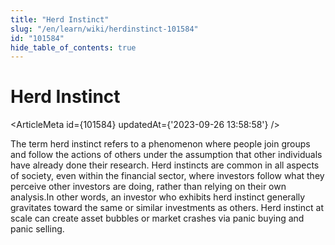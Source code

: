 ```yaml
---
title: "Herd Instinct"
slug: "/en/learn/wiki/herdinstinct-101584"
id: "101584"
hide_table_of_contents: true
---
```



# Herd Instinct

<ArticleMeta id={101584} updatedAt={'2023-09-26 13:58:58'} />
<div className='border-solid border-b border-t-0 my-4 border-[var(--ifm-color-gray-300)]' />

The term herd instinct refers to a phenomenon where people join groups and follow the actions of others under the assumption that other individuals have already done their research. Herd instincts are common in all aspects of society, even within the financial sector, where investors follow what they perceive other investors are doing, rather than relying on their own analysis.In other words, an investor who exhibits herd instinct generally gravitates toward the same or similar investments as others. Herd instinct at scale can create asset bubbles or market crashes via panic buying and panic selling.
